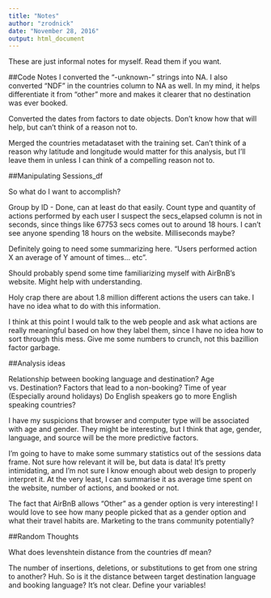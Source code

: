 ```yaml
---
title: "Notes"
author: "zrodnick"
date: "November 28, 2016"
output: html_document
---
```

These are just informal notes for myself. Read them if you want. 

##Code Notes
I converted the "-unknown-" strings into NA. I also converted "NDF" in the countries column to NA as well. In my mind, it helps differentiate it from "other" more and makes it clearer that no destination was ever booked. 

Converted the dates from factors to date objects. Don't know how that will help, but can't think of a reason not to. 

Merged the countries metadataset with the training set. Can't think of a reason why latitude and longitude would matter for this analysis, but I'll leave them in unless I can think of a compelling reason not to. 

##Manipulating Sessions_df

So what do I want to accomplish?

Group by ID - Done, can at least do that easily.
Count type and quantity of actions performed by each user
I suspect the secs_elapsed column is not in seconds, since things like 67753 secs comes out to around 18 hours. I can't see anyone spending 18 hours on the website. Milliseconds maybe? 

Definitely going to need some summarizing here. "Users performed action X an average of Y amount of times... etc". 

Should probably spend some time familiarizing myself with AirBnB's website. Might help with understanding. 

Holy crap there are about 1.8 million different actions the users can take. I have no idea what to do with this information. 

I think at this point I would talk to the web people and ask what actions are really meaningful based on how they label them, since I have no idea how to sort through this mess. Give me some numbers to crunch, not this bazillion factor garbage. 

##Analysis ideas

Relationship between booking language and destination?
Age vs. Destination?
Factors that lead to a non-booking?
Time of year (Especially around holidays)
Do English speakers go to more English speaking countries?

I have my suspicions that browser and computer type will be associated with age and gender. They might be interesting, but I think that age, gender, language, and source will be the more predictive factors. 

I'm going to have to make some summary statistics out of the sessions data frame. Not sure how relevant it will be, but data is data! It's pretty intimidating, and I'm not sure I know enough about web design to properly interpret it. At the very least, I can summarise it as average time spent on the website, number of actions, and booked or not.  

The fact that AirBnB allows "Other" as a gender option is very interesting! I would love to see how many people picked that as a gender option and what their travel habits are. Marketing to the trans community potentially?


##Random Thoughts

What does levenshtein distance from the countries df mean? 

The number of insertions, deletions, or substitutions to get from one string to another? Huh. So is it the distance between target destination language and booking language? It's not clear. Define your variables!

